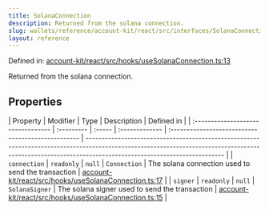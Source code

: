 ```yaml
---
title: SolanaConnection
description: Returned from the solana connection.
slug: wallets/reference/account-kit/react/src/interfaces/SolanaConnection
layout: reference
---
```


Defined in: [account-kit/react/src/hooks/useSolanaConnection.ts:13](https://github.com/alchemyplatform/aa-sdk/blob/923a52171f7246172caf350853843e6680197da9/account-kit/react/src/hooks/useSolanaConnection.ts#L13)

Returned from the solana connection.

## Properties

| Property                           | Modifier   | Type   | Description    | Defined in                                         |
| :--------------------------------- | :--------- | :----- | :------------- | :------------------------------------------------- | ------------------------------------------------------------------------------------------------------------------------------------------------------------------------------------------------------- |
| <a id="connection" /> `connection` | `readonly` | `null` | `Connection`   | The solana connection used to send the transaction | [account-kit/react/src/hooks/useSolanaConnection.ts:17](https://github.com/alchemyplatform/aa-sdk/blob/923a52171f7246172caf350853843e6680197da9/account-kit/react/src/hooks/useSolanaConnection.ts#L17) |
| <a id="signer" /> `signer`         | `readonly` | `null` | `SolanaSigner` | The solana signer used to send the transaction     | [account-kit/react/src/hooks/useSolanaConnection.ts:15](https://github.com/alchemyplatform/aa-sdk/blob/923a52171f7246172caf350853843e6680197da9/account-kit/react/src/hooks/useSolanaConnection.ts#L15) |
